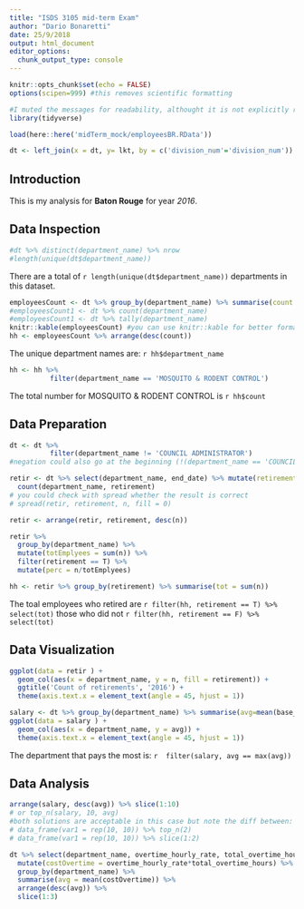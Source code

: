 ```yaml
---
title: "ISDS 3105 mid-term Exam"
author: "Dario Bonaretti"
date: 25/9/2018
output: html_document
editor_options: 
  chunk_output_type: console
---
```


```r
knitr::opts_chunk$set(echo = FALSE)
options(scipen=999) #this removes scientific formatting

```

```r
#I muted the messages for readability, althought it is not explicitly required
library(tidyverse)
```


```r
load(here::here('midTerm_mock/employeesBR.RData'))
```

```r
dt <- left_join(x = dt, y= lkt, by = c('division_num'='division_num'))
```

## Introduction

This is my analysis for **Baton Rouge** for year *2016*.

## Data Inspection

```r
#dt %>% distinct(department_name) %>% nrow
#length(unique(dt$department_name))
```

There are a total of `r length(unique(dt$department_name))` departments in this dataset.

```r
employeesCount <- dt %>% group_by(department_name) %>% summarise(count = n())
#employeesCount1 <- dt %>% count(department_name) 
#employeesCount1 <- dt %>% tally(department_name) 
knitr::kable(employeesCount) #you can use knitr::kable for better formatting
hh <- employeesCount %>% arrange(desc(count))
```

The unique department names are: `r hh$department_name`

```r
hh <- hh %>% 
          filter(department_name == 'MOSQUITO & RODENT CONTROL')
```

The total number for MOSQUITO & RODENT CONTROL is `r hh$count`

## Data Preparation


```r
dt <- dt %>% 
          filter(department_name != 'COUNCIL ADMINISTRATOR')
#negation could also go at the beginning (!(department_name == 'COUNCIL ADMINISTRATOR'))
```

```r
retir <- dt %>% select(department_name, end_date) %>% mutate(retirement = !is.na(end_date)) %>% 
  count(department_name, retirement)
# you could check with spread whether the result is correct 
# spread(retir, retirement, n, fill = 0)
```

```r
retir <- arrange(retir, retirement, desc(n))
```


```r
retir %>% 
  group_by(department_name) %>% 
  mutate(totEmplyees = sum(n)) %>% 
  filter(retirement == T) %>% 
  mutate(perc = n/totEmplyees) 
```


```r
hh <- retir %>% group_by(retirement) %>% summarise(tot = sum(n))
```

The toal employees who retired are `r filter(hh, retirement == T) %>% select(tot)` those who did not `r filter(hh, retirement == F) %>% select(tot)`

## Data Visualization

```r
ggplot(data = retir ) +
  geom_col(aes(x = department_name, y = n, fill = retirement)) +
  ggtitle('Count of retirements', '2016') +
  theme(axis.text.x = element_text(angle = 45, hjust = 1))
```

```r
salary <- dt %>% group_by(department_name) %>% summarise(avg=mean(base_pay))
ggplot(data = salary ) +
  geom_col(aes(x = department_name, y = avg)) +
  theme(axis.text.x = element_text(angle = 45, hjust = 1))
```

The department that pays the most is: `r  filter(salary, avg == max(avg))`

## Data Analysis

```r
arrange(salary, desc(avg)) %>% slice(1:10)
# or top_n(salary, 10, avg)
#both solutions are acceptable in this case but note the diff between:
# data_frame(var1 = rep(10, 10)) %>% top_n(2)
# data_frame(var1 = rep(10, 10)) %>% slice(1:2)
```

```r
dt %>% select(department_name, overtime_hourly_rate, total_overtime_hours) %>% 
  mutate(costOvertime = overtime_hourly_rate*total_overtime_hours) %>% 
  group_by(department_name) %>% 
  summarise(avg = mean(costOvertime)) %>% 
  arrange(desc(avg)) %>% 
  slice(1:3)
```



